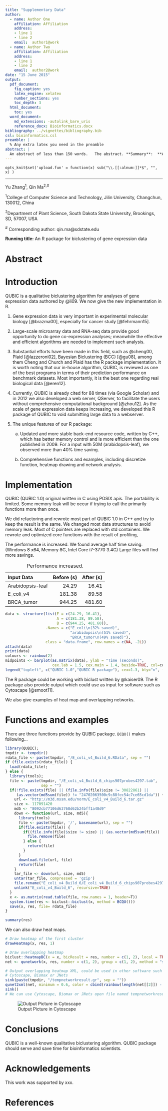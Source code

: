 ```yaml
---
title: "Supplementary Data"
author:
  - name: Author One
    affiliation: Affiliation
    address:
    - line 1
    - line 2
    email:  author1@work
  - name: Author Two
    affiliation: Affiliation
    address:
    - line 1
    - line 2
    email:  author2@work
date: "15 June 2015"
output:
  pdf_document:
    fig_caption: yes
    latex_engine: xelatex
    number_sections: yes
    toc_depth: 3
  html_document:
    toc: yes
  word_document:
    md_extensions: -autolink_bare_uris
    reference_docx: Bioinformatics.docx
bibliography: ../vignettes/bibliography.bib
csl: bioinformatics.csl
preamble: |
  % Any extra latex you need in the preamble
abstract: |
  An abstract of less than 150 words.   The abstract. **Summary**:  **Availability**:<!---张禹。请参考这个文章的摘要把摘要中的summary和availabillity完成。--> **Contact**: qin.ma@sdstate.edu **Supplementary information:** Supplementary data are available at *Bioinformatics* online.
---
```

```
opts_knit$set('upload.fun' = function(x) sub("\\.[[:alnum:]]*$", "", x) ) 
```
<!--pandoc
format: latex
latex-engine: xelatex
default-image-extension: pdf

format: html
default-image-extension: png
-->
---

Yu Zhang^1^, Qin Ma^2,\#^

^1^College of Computer Science and Technology, Jilin University,
Changchun, 130012, China

^2^Department of Plant Science, South Dakota State University,
Brookings, SD, 57007, USA

^\#^ Corresponding author: qin.ma@sdstate.edu

**Running title:** An R package for biclustering of gene expression data

Abstract
========


Introduction
============

QUBIC is a qualitative biclustering algorithm for analyses of gene
expression data authored by @li09. We now give the new
implementation in R.

1.  Gene expression data is very important in experimental molecular biology [@brazma00], especially for cancer study [@fehrmann15].<!---Try to find some description in QUBIC paper and other related papers. 注意引用相关文献。最好有些最新的。-->

2.  Large-scale microarray data and RNA-seq data provide good
    opportunity to do gene co-expression analyses; meanwhile the
    effective and efficient algorithms are needed to implement such
    analysis.

3.  Substantial efforts have been made in this field, such as @cheng00, Plaid [@lazzeroni02], Bayesian Biclustering (BCC) [@gu08]<!---列举出主要的几个双聚类软件。具体的可以参见这个review：http://bib.oxfordjournals.org/content/early/2012/07/06/bib.bbs032.full-->, among them Cheng and Church and Plaid has the R package implementation. It is worth
    noting that our in-house algorithm, QUBIC, is reviewed as one of the
    best programs in terms of their prediction performance on benchmark
    datasets. Most importantly, it is the best one regarding real
    biological data [@eren12].

4.  Currently, QUBIC is already cited for 88 times (via Google Scholar) and in 2012 we also
    developed a web server, QServer, to facilitate the users without
    comprehensive computational background [@zhou12]. As the
    scale of gene expression data keeps increasing, we developed this R
    package of QUBIC to void submitting large data to a webserver.

5.  The unique features of our R package:

    a.  Updated and more stable back-end resource code, written by C++,
        which has better memory control and is more efficient than the
        one published in 2009. 
        For a input with 50M (arabidopsis-leaf), we observed more than 40% time saving.
        <!--- you may want to explain why it is more efficient. 也就是你对源程序的关键改动和具体提高的程度百分比。 -->

    b.  Comprehensive functions and examples, including discretize function, heatmap drawing and network analysis.<!---please enrich this part,这里要突出我们所有的功能，譬如离散化，图形化，网络分析以及围绕bicluster的各种小功能。-->

Implementation
==============

QUBIC (QUBIC 1.0) original written in C using POSIX apis. The
portability is limited. Some memory leak will be occur if trying to call
the primarily functions more than once.

We did refactoring and rewrote most part of QUBIC 1.0 in C++ and try to keep
the result is the same. We changed most data structures to avoid memory leak. 
Most of C pointers are replaced with std containers. 
We rewrote and optimized core functions with the result of profiling,
<!--- 这个可以更加具体，到底怎样改的，譬如更换了fibunaqie 堆等等。同时提一下这个版本非常方便进一步的功能开发和更新。-->

The performance is increased. We found average half time saving. (Windows 8 x64, Memory 8G, Intel Core i7-3770 3.4G) Large files will find more savings.

Input Data          Before (s)      After (s)
----------------  ------------   ------------
Arabidopsis-leaf         24.29          16.41
E_coli_v4               181.38          89.58
BRCA_tumor              944.25         481.60

Table:  Performance increased.

```r
data <- structure(list(E = c(24.29, 16.41),
                       A = c(181.38, 89.58),
                       B = c(944.25, 481.60)),
                  .Names = c("E_coli\n(32% saved)", 
                             "arabidopsis\n(51% saved)", 
                             "BRCA_tumor\n(49% saved)"),
                  class = "data.frame", row.names = c(NA, -2L))
attach(data)
print(data)
colours <- rainbow(2)
midpoints <- barplot(as.matrix(data), ylab = "Time (seconds)", 
                     cex.lab = 1.5, cex.main = 1.4, beside=TRUE, col=colours)
legend("topleft", c("QUBIC 1.0","QUBIC R package"), cex=1.3, bty="n", fill=colours)
```

<!--- 要有具体的百分比。这里建议在附件中加上一个图或者表格，在几套不同的数据上比较一下原来版本和目前版本的时间。
同时可以引用QUBIC的原文，在附件中我当时比较了时间，QUBIC是最快的。所以这里你只要说明Rpackage比QUBIC更快就好了。-->

The R package could be working with biclust<!---除了这个，我们还要提我们可以和cytoscape结合做后续的网络化分析。 --> written by @kaiser09.
The R package also provide output which could use as input for software such as Cytoscape [@smoot11].

We also give examples of heat map and overlapping networks.

Functions and examples
======================

There are three functions provide by QUBIC package. ```BCQU()``` makes
following...
```r
library(QUBIC);
tmpdir <- tempdir()
rdata_file <- paste(tmpdir, "/E_coli_v4_Build_6.RData", sep = "")
if (file.exists(rdata_file)) {
  load(rdata_file);
} else {
  library(tools);
  file <- paste(tmpdir, "/E_coli_v4_Build_6_chips907probes4297.tab",
                sep = "")
  if(!file.exists(file) || (file.info(file)$size != 30822861) ||
     (as.vector(md5sum(file)) != "24702063500c9c88fec54c7ce65cd1da")) {
    url <- "http://m3d.mssm.edu/norm/E_coli_v4_Build_6.tar.gz"
    size <- 117091420
    md5 <- "8092cb77106d63768d62b24bff1a48d9"
    down <- function(url, size, md5){
      library(tools)
      file <- paste(tmpdir, '/', basename(url), sep = "")
      if(file.exists(file)) {
        if((file.info(file)$size != size) || (as.vector(md5sum(file)) != md5)) {
          file.remove(file)
        } else {
          return(file)
        }
      }
      download.file(url, file)
      return(file)
    }
    tar_file <- down(url, size, md5)
    untar(tar_file, compressed = 'gzip')
    file.rename("E_coli_v4_Build_6/E_coli_v4_Build_6_chips907probes4297.tab", file)
    unlink("E_coli_v4_Build_6", recursive=TRUE)
  }
  x <- as.matrix(read.table(file, row.names = 1, header=T))
  system.time(res <- biclust::biclust(x, method = BCQU()))
  save(x, res, file= rdata_file)
}

summary(res)
```


We can also draw heat maps.


```r
# Draw heatmap of the first cluster
drawHeatmap(x, res, 1)

# Draw overlapping heatmap
biclust::heatmapBC(x = x, bicResult = res, number = c(1, 2), local = TRUE)
net <- qunetwork(x, res, number = c(1, 2), group = c(1, 2), method = "spearman")
```

```r
# Output overlapping heatmap XML, could be used in other software such as
# Cytoscape, Biomax or JNets
sink(paste(tmpdir, "/tempnetworkresult.gr", sep = ""))
qunet2xml(net, minimum = 0.6, color = cbind(rainbow(length(net[[2]]) - 1), "gray"))
sink()
# We can use Cytoscape, Biomax or JNets open file named tempnetworkresult.gr
```
![Output Picture in Cytoscape](Cytoscape)

Conclusions
===========

QUBIC is a well-known qualitative biclustering algorithm. QUBIC package
should serve and save time for bioinformatics scientists.

Acknowledgements
================

This work was supported by xxx<!---如果你那边有funding，可以加在这里。-->.

References
==========
